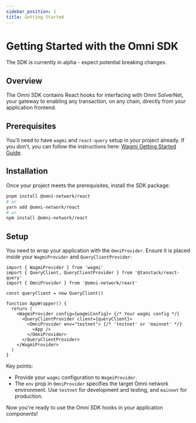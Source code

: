 ```yaml
---
sidebar_position: 1
title: Getting Started
---
```



# Getting Started with the Omni SDK

<Callout type="info" title="Alpha SDK">
The SDK is currently in alpha - expect potential breaking changes.
</Callout>

## Overview

The Omni SDK contains React hooks for interfacing with Omni SolverNet, your gateway to enabling any transaction, on any chain, directly from your application frontend.

## Prerequisites

You'll need to have `wagmi` and `react-query` setup in your project already. If you don't, you can follow the instructions here: [Wagmi Getting Started Guide](https://wagmi.sh/react/getting-started).

## Installation

Once your project meets the prerequisites, install the SDK package:

```bash
pnpm install @omni-network/react
# or
yarn add @omni-network/react
# or
npm install @omni-network/react
```

## Setup

You need to wrap your application with the `OmniProvider`. Ensure it is placed *inside* your `WagmiProvider` and `QueryClientProvider`:

```tsx title="App.tsx / main.tsx"
import { WagmiProvider } from 'wagmi'
import { QueryClient, QueryClientProvider } from '@tanstack/react-query'
import { OmniProvider } from '@omni-network/react'

const queryClient = new QueryClient()

function AppWrapper() {
  return (
    <WagmiProvider config={wagmiConfig}> {/* Your wagmi config */}
      <QueryClientProvider client={queryClient}>
        <OmniProvider env="testnet"> {/* 'testnet' or 'mainnet' */}
          <App />
        </OmniProvider>
      </QueryClientProvider>
    </WagmiProvider>
  )
}
```

Key points:

*   Provide your `wagmi` configuration to `WagmiProvider`.
*   The `env` prop in `OmniProvider` specifies the target Omni network environment. Use `testnet` for development and testing, and `mainnet` for production.

Now you're ready to use the Omni SDK hooks in your application components!
